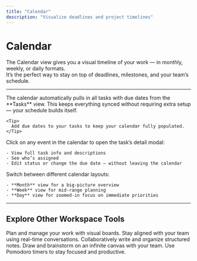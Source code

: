 ```yaml
---
title: "Calendar"
description: "Visualize deadlines and project timelines"
---
```


# Calendar

The Calendar view gives you a visual timeline of your work — in monthly, weekly, or daily formats.  
It’s the perfect way to stay on top of deadlines, milestones, and your team’s schedule.

---

<AccordionGroup>

  <Accordion title="Never Miss a Deadline" icon="calendar-check">
    The calendar automatically pulls in all tasks with due dates from the **Tasks** view.  
    This keeps everything synced without requiring extra setup — your schedule builds itself.
    
    <Tip>
      Add due dates to your tasks to keep your calendar fully populated.
    </Tip>
  </Accordion>

  <Accordion title="Quick Access to Task Details" icon="list">
    Click on any event in the calendar to open the task’s detail modal:
    
    - View full task info and descriptions  
    - See who’s assigned  
    - Edit status or change the due date — without leaving the calendar
  </Accordion>

  <Accordion title="Flexible Time Views" icon="clock">
    Switch between different calendar layouts:
    
    - **Month** view for a big-picture overview  
    - **Week** view for mid-range planning  
    - **Day** view for zoomed-in focus on immediate priorities
  </Accordion>

</AccordionGroup>

---

## Explore Other Workspace Tools

<Columns cols={2}>
  <Card
    title="Tasks"
    icon="check"
    href="/workspace/tasks"
  >
    Plan and manage your work with visual boards.
  </Card>
  <Card
    title="Chat"
    icon="message-square"
    href="/workspace/chat"
  >
    Stay aligned with your team using real-time conversations.
  </Card>
  <Card
    title="Notes"
    icon="book"
    href="/workspace/notes"
  >
    Collaboratively write and organize structured notes.
  </Card>
  <Card
    title="Whiteboard"
    icon="pen-tool"
    href="/workspace/whiteboard"
  >
    Draw and brainstorm on an infinite canvas with your team.
  </Card>
  <Card
    title="Timer"
    icon="clock"
    href="/workspace/timer"
  >
    Use Pomodoro timers to stay focused and productive.
  </Card>
</Columns>
